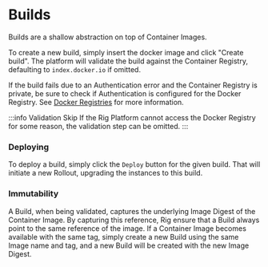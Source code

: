 # Builds

Builds are a shallow abstraction on top of Container Images.

To create a new build, simply insert the docker image and click "Create build". The platform will validate the build against the Container Registry, defaulting to `index.docker.io` if omitted.

If the build fails due to an Authentication error and the Container Registry is private, be sure to check if Authentication is configured for the Docker Registry.
See [Docker Registries](/platform/docker-registries) for more information.

:::info Validation Skip
If the Rig Platform cannot access the Docker Registry for some reason, the validation step can be omitted.
:::

### Deploying

To deploy a build, simply click the `Deploy` button for the given build. That will initiate a new Rollout, upgrading the instances to this build.

### Immutability

A Build, when being validated, captures the underlying Image Digest of the Container Image. By capturing this reference, Rig ensure that a Build always point to the same reference of the image. If a Container Image becomes available with the same tag, simply create a new Build using the same Image name and tag, and a new Build will be created with the new Image Digest.

